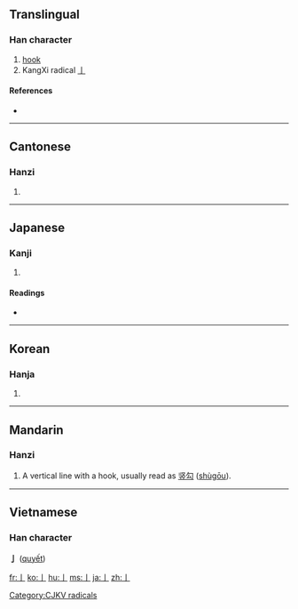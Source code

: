 ==Translingual==
{{stroke order|type=animate}}

===Han character===
{{Han char|rn=6|rad=亅|as=00|sn=1|four=|canj=中戈 (LI)}}

# [[hook]]
# KangXi radical [[Index:Chinese radical/亅|亅]]

====References====
* {{Han ref|kx=0085.090|dkj=00224|dj=0173.180|hdz=10028.030|uh=4E85|ud=20101}}

----

==Cantonese==

===Hanzi===
{{yue-hanzi|jyut=|y=kyut3}}

# {{defn|Cantonese}}

----

==Japanese==

===Kanji===
{{ja-kanji|grade=|rs=亅00}}

# {{defn|Japanese}}

====Readings====
* {{ja-readings|on=[[けつ]] ([[ketsu]])|kun=[[かぎ]] ([[kagi]])}}

----

==Korean==

===Hanja===
{{ko-hanja|hangeul=궐|rv=gwol|mr=kwŏl}}

# {{defn|Korean}}

----

==Mandarin==

===Hanzi===
{{cmn-hanzi|pin=[[jué]] ([[jue2]])|wg=chüeh<sup>2</sup>}}

# A vertical line with a hook, usually read as [[竖勾]] ([[shùgōu]]).

[[Category:CJKV radicals]]

----

==Vietnamese==
===Han character===
'''亅''' ([[quyết]])

[[fr:亅]]
[[ko:亅]]
[[hu:亅]]
[[ms:亅]]
[[ja:亅]]
[[zh:亅]]